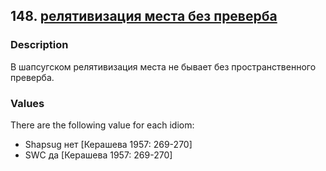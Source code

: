 ## 148. <a href =  'https://agricolamz.github.io/The_Circassian_Isoglosses_Database/148.html'>релятивизация места без преверба</a>
### Description

В шапсугском релятивизация места не бывает без пространственного преверба.

### Values
There are the following value for each idiom:

* Shapsug  нет [Керашева 1957: 269-270] 
* SWC  да [Керашева 1957: 269-270] 

